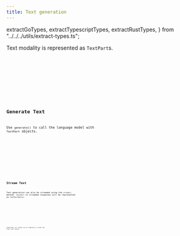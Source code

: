 ```yaml
---
title: Text generation
---
```


  extractGoTypes,
  extractTypescriptTypes,
  extractRustTypes,
} from "../../../utils/extract-types.ts";

Text modality is represented as `TextPart`s.

<Tabs>
  <TabItem label="TypeScript">
    <Code
      code={extractTypescriptTypes(["TextPart"])}
      lang="typescript"
      title="types.ts"
    />
  </TabItem>
  <TabItem label="Rust">
    <Code
      code={extractRustTypes(["TextPart"])}
      lang="rust"
      title="types.rs"
    />
  </TabItem>
  <TabItem label="Go">
    <Code
      code={extractGoTypes(["TextPart"])}
      lang="go"
      title="types.go"
    />
  </TabItem>
</Tabs>

## Generate Text

Use `generate()` to call the language model with `TextPart` objects.

<Tabs>
  <TabItem label="TypeScript">
    <Code
      code={jsGenerateTextCode}
      lang="typescript"
      title="generate-text.ts"
    />
  </TabItem>
  <TabItem label="Rust">
    <Code code={rustGenerateTextCode} lang="rust" title="generate-text.rs" />
  </TabItem>
  <TabItem label="Go">
    <Code code={goGenerateTextCode} lang="go" title="main.go" />
  </TabItem>
</Tabs>

## Stream Text

Text generation can also be streamed using the `stream()` method. `TextPart` in streamed responses will be represented as `TextPartDelta`:

<Tabs>
  <TabItem label="TypeScript">
    <Code
      code={extractTypescriptTypes(["TextPartDelta"])}
      lang="typescript"
      title="types.ts"
    />
  </TabItem>
  <TabItem label="Rust">
    <Code
      code={extractRustTypes(["TextPartDelta"])}
      lang="rust"
      title="types.rs"
    />
  </TabItem>
  <TabItem label="Go">
    <Code
      code={extractGoTypes(["TextPartDelta"])}
      lang="go"
      title="types.go"
    />
  </TabItem>
</Tabs>

Individual `text` chunks can be combined to create the final text output.

<Tabs>
  <TabItem label="TypeScript">
    <Code code={jsStreamTextCode} lang="typescript" title="stream-text.ts" />
  </TabItem>
  <TabItem label="Rust">
    <Code code={rustStreamTextCode} lang="rust" title="stream-text.rs" />
  </TabItem>
  <TabItem label="Go">
    <Code code={goStreamTextCode} lang="go" title="main.go" />
  </TabItem>
</Tabs>
